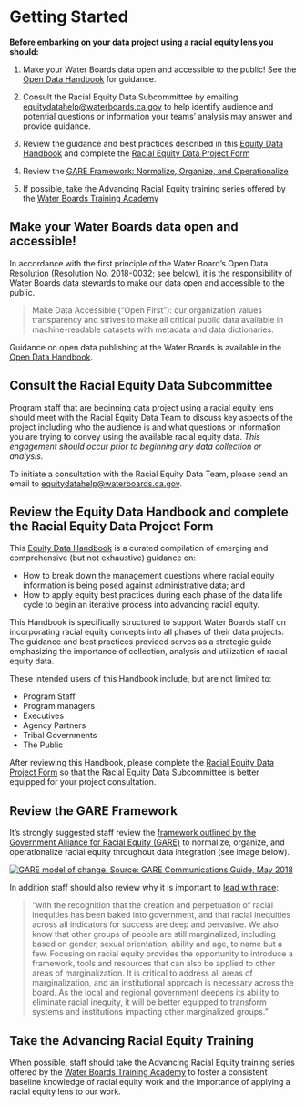 # Getting Started

::: callout-tip
**Before embarking on your data project using a racial equity lens you should:**

1.  Make your Water Boards data open and accessible to the public! See the [Open Data Handbook](https://www.waterboards.ca.gov/resources/oima/cowi/open_data_handbook.html) for guidance.

2.  Consult the Racial Equity Data Subcommittee by emailing [equitydatahelp\@waterboards.ca.gov](mailto:equitydatahelp@waterboards.ca.gov) to help identify audience and potential questions or information your teams’ analysis may answer and provide guidance.

3.  Review the guidance and best practices described in this [Equity Data Handbook](https://cawaterboarddatacenter.github.io/equity-data-handbook/) and complete the [Racial Equity Data Project Form](https://forms.office.com/g/0HuJqQkiJs)

4.  Review the [GARE Framework: Normalize, Organize, and Operationalize](https://www.racialequityalliance.org/resources/racial-equity-toolkit-opportunity-operationalize-equity/)  

5.  If possible, take the Advancing Racial Equity training series offered by the [Water Boards Training Academy](https://launcher.myapps.microsoft.com/api/signin/82768508-b765-4d4e-bc76-c73262ddb0cf?tenantId=fe186a25-7d49-41e6-9941-05d2281d36c1)
:::

## Make your Water Boards data open and accessible!

In accordance with the first principle of the Water Board's Open Data Resolution (Resolution No. 2018-0032; see below), it is the responsibility of Water Boards data stewards to make our data open and accessible to the public.

> Make Data Accessible (“Open First”): our organization values transparency and strives to make all critical public data available in machine-readable datasets with metadata and data dictionaries.

Guidance on open data publishing at the Water Boards is available in the [Open Data Handbook](https://www.waterboards.ca.gov/resources/oima/cowi/open_data_handbook.html).

## Consult the Racial Equity Data Subcommittee

Program staff that are beginning data project using a racial equity lens should meet with the Racial Equity Data Team to discuss key aspects of the project including who the audience is and what questions or information you are trying to convey using the available racial equity data. *This engagement should occur prior to beginning any data collection or analysis.*

To initiate a consultation with the Racial Equity Data Team, please send an email to [equitydatahelp\@waterboards.ca.gov](mailto:equitydatahelp@waterboards.ca.gov). 

## Review the Equity Data Handbook and complete the Racial Equity Data Project Form

This [Equity Data Handbook](https://cawaterboarddatacenter.github.io/equity-data-handbook/) is a curated compilation of emerging and comprehensive (but not exhaustive) guidance on:  

-   How to break down the management questions where racial equity information is being posed against administrative data; and 
-   How to apply equity best practices during each phase of the data life cycle to begin an iterative process into advancing racial equity. 

This Handbook is specifically structured to support Water Boards staff on incorporating racial equity concepts into all phases of their data projects. The guidance and best practices provided serves as a strategic guide emphasizing the importance of collection, analysis and utilization of racial equity data.

These intended users of this Handbook include, but are not limited to:  

-   Program Staff
-   Program managers
-   Executives
-   Agency Partners
-   Tribal Governments
-   The Public 

After reviewing this Handbook, please complete the [Racial Equity Data Project Form](https://forms.office.com/g/0HuJqQkiJs) so that the Racial Equity Data Subcommittee is better equipped for your project consultation.

## Review the GARE Framework

It's strongly suggested staff review the [framework outlined by the Government Alliance for Racial Equity (GARE)](https://www.racialequityalliance.org/viewdocument/racial-equity-toolkit-an-opportuni-2) to normalize, organize, and operationalize racial equity throughout data integration (see image below).

[![GARE model of change. Source: GARE Communications Guide, May 2018](images/gare-change-model.png)](https://www.racialequityalliance.org/viewdocument/gare-communications-guide-1)

In addition staff should also review why it is important to [lead with race](https://www.racialequityalliance.org/about/our-approach/race/):

> “with the recognition that the creation and perpetuation of racial inequities has been baked into government, and that racial inequities across all indicators for success are deep and pervasive. We also know that other groups of people are still marginalized, including based on gender, sexual orientation, ability and age, to name but a few. Focusing on racial equity provides the opportunity to introduce a framework, tools and resources that can also be applied to other areas of marginalization. It is critical to address all areas of marginalization, and an institutional approach is necessary across the board. As the local and regional government deepens its ability to eliminate racial inequity, it will be better equipped to transform systems and institutions impacting other marginalized groups.”

## Take the Advancing Racial Equity Training

When possible, staff should take the Advancing Racial Equity training series offered by the [Water Boards Training Academy](https://launcher.myapps.microsoft.com/api/signin/82768508-b765-4d4e-bc76-c73262ddb0cf?tenantId=fe186a25-7d49-41e6-9941-05d2281d36c1) to foster a consistent baseline knowledge of racial equity work and the importance of applying a racial equity lens to our work.
